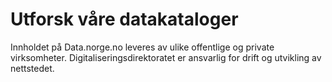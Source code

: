 # Utforsk våre datakataloger

<NegativeMagin>
    <CatalogsMenu />
</NegativeMagin>

<Alert>
    Innholdet på Data.norge.no leveres av ulike offentlige og private virksomheter. Digitaliseringsdirektoratet er ansvarlig for drift og utvikling av nettstedet.
</Alert>